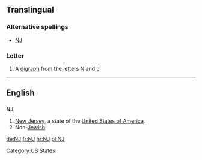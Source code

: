 {{also|nJ|ǌ}}
==Translingual==
{{mul-script}}

===Alternative spellings===
* [[Ǌ]]

===Letter===
{{mul-letter|upper=NJ|mixed=Nj|lower=nj|script=Latn}}

# A [[digraph]] from the letters [[N]] and [[J]].

----

==English==

==={{abbreviation}}===
'''NJ'''

# [[New Jersey]], a state of the [[United States of America]].
# Non-[[Jewish]].

[[Category:US States]]

[[de:NJ]]
[[fr:NJ]]
[[hr:NJ]]
[[pl:NJ]]